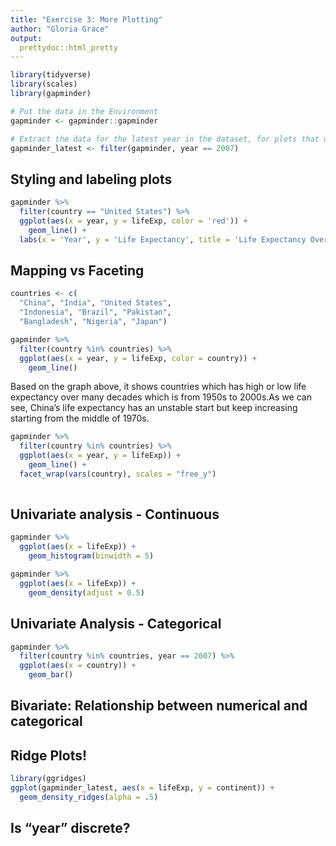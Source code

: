 ```yaml
---
title: "Exercise 3: More Plotting"
author: "Gloria Grace"
output:
  prettydoc::html_pretty
---
```


```r
library(tidyverse)
library(scales)
library(gapminder)

# Put the data in the Environment
gapminder <- gapminder::gapminder

# Extract the data for the latest year in the dataset, for plots that don't involve year.
gapminder_latest <- filter(gapminder, year == 2007)
```


## Styling and labeling plots

```r
gapminder %>% 
  filter(country == "United States") %>% 
  ggplot(aes(x = year, y = lifeExp, color = 'red')) +
    geom_line() +
  labs(x = 'Year', y = 'Life Expectancy', title = 'Life Expectancy Over The Years')
```

## Mapping vs Faceting

```r
countries <- c(
  "China", "India", "United States",
  "Indonesia", "Brazil", "Pakistan",
  "Bangladesh", "Nigeria", "Japan")

gapminder %>% 
  filter(country %in% countries) %>% 
  ggplot(aes(x = year, y = lifeExp, color = country)) +
    geom_line()
```
Based on the graph above, it shows countries which has high or low life expectancy over many decades which is from 1950s to 2000s.As we can see, China's life expectancy has an unstable start but keep increasing starting from the middle of 1970s.

```r
gapminder %>% 
  filter(country %in% countries) %>% 
  ggplot(aes(x = year, y = lifeExp)) +
    geom_line() +
  facet_wrap(vars(country), scales = "free_y")
  
```
## Univariate analysis - Continuous
```r
gapminder %>% 
  ggplot(aes(x = lifeExp)) +
    geom_histogram(binwidth = 5) 
```

```r
gapminder %>% 
  ggplot(aes(x = lifeExp)) +
    geom_density(adjust = 0.5) 
```
## Univariate Analysis - Categorical

```r
gapminder %>% 
  filter(country %in% countries, year == 2007) %>% 
  ggplot(aes(x = country)) +
    geom_bar() 

```

## Bivariate: Relationship between numerical and categorical


## Ridge Plots!


```r
library(ggridges)
ggplot(gapminder_latest, aes(x = lifeExp, y = continent)) +
  geom_density_ridges(alpha = .5)
```


## Is "year" discrete?

